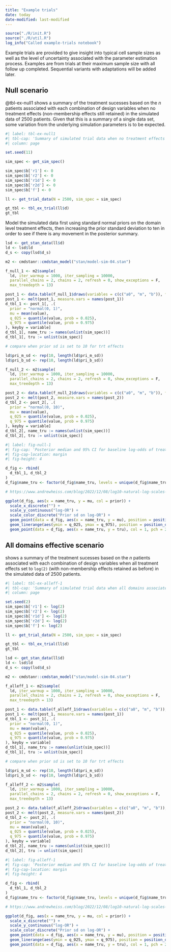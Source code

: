 ```yaml
---
title: "Example trials"
date: today
date-modified: last-modified
---
```


```r
source("./R/init.R")
source("./R/util.R")
log_info("Called example-trials notebook")
```

Example trials are provided to give insight into typical cell sample sizes as well as the level of uncertainty associated with the parameter estimation process.
Examples are from trials at their maximum sample size with all follow up completed.
Sequential variants with adaptations will be added later.

## Null scenario 

@tbl-ex-null1 shows a summary of the treatment sucesses based on the $n$ patients associated with each combination of design variables when no treatment effects (non-membership effects still retained) in the simulated data of 2500 patients.
Given that this is a summary of a single data set, some variation from the underlying simulation parameters is to be expected.

```r
#| label: tbl-ex-null1
#| tbl-cap: 'Summary of simulated trial data when no treatment effects present'
#| column: page

set.seed(11)

sim_spec <- get_sim_spec()

sim_spec$b['r1'] <- 0
sim_spec$b['r2'] <- 0
sim_spec$b['r1d'] <- 0
sim_spec$b['r2d'] <- 0
sim_spec$b['f'] <- 0

ll <- get_trial_data(N = 2500, sim_spec = sim_spec)

gt_tbl <- tbl_ex_trial(ll$d)
gt_tbl
```

Model the simulated data first using standard normal priors on the domain level treatment effects, then increasing the prior standard deviation to ten in order to see if there is any movement in the posterior summary.

```r
lsd <- get_stan_data(ll$d)
ld <- lsd$ld
d_s <- copy(lsd$d_s)

m2 <- cmdstanr::cmdstan_model("stan/model-sim-04.stan")

f_null_1 <- m2$sample(
  ld, iter_warmup = 1000, iter_sampling = 10000,
  parallel_chains = 2, chains = 2, refresh = 0, show_exceptions = F, 
  max_treedepth = 13)

post_1 <- data.table(f_null_1$draws(variables = c(c("a0", "m", "b")), format = "matrix"))
post_1 <- melt(post_1, measure.vars = names(post_1))
d_tbl_1 <- post_1[, .(
  prior = "normal(0, 1)",
  mu = mean(value),
  q_025 = quantile(value, prob = 0.025), 
  q_975 = quantile(value, prob = 0.975)
), keyby = variable]
d_tbl_1[, name_tru := names(unlist(sim_spec))]
d_tbl_1[, tru := unlist(sim_spec)]

# compare when prior sd is set to 10 for trt effects

ld$pri_m_sd <- rep(10, length(ld$pri_m_sd))
ld$pri_b_sd <- rep(10, length(ld$pri_b_sd))

f_null_2 <- m2$sample(
  ld, iter_warmup = 1000, iter_sampling = 10000,
  parallel_chains = 2, chains = 2, refresh = 0, show_exceptions = F, 
  max_treedepth = 13)

post_2 <- data.table(f_null_2$draws(variables = c(c("a0", "m", "b")), format = "matrix"))
post_2 <- melt(post_2, measure.vars = names(post_2))
d_tbl_2 <- post_2[, .(
  prior = "normal(0, 10)",
  mu = mean(value), 
  q_025 = quantile(value, prob = 0.025), 
  q_975 = quantile(value, prob = 0.975)
), keyby = variable]
d_tbl_2[, name_tru := names(unlist(sim_spec))]
d_tbl_2[, tru := unlist(sim_spec)]
```



```r
#| label: fig-null-1
#| fig-cap: 'Posterior median and 95% CI for baseline log-odds of treatment success domain A (independent estimates for late and chronic silo).'
#| fig-cap-location: margin
#| fig-height: 4

d_fig <- rbind(
  d_tbl_1, d_tbl_2
)
d_fig$name_tru <- factor(d_fig$name_tru, levels = unique(d_fig$name_tru))

# https://www.andrewheiss.com/blog/2022/12/08/log10-natural-log-scales-ggplot/

ggplot(d_fig, aes(x = name_tru, y = mu, col = prior)) +
  scale_x_discrete("") +
  scale_y_continuous("log-OR") + 
  scale_color_discrete("Prior sd on log-OR") +
  geom_point(data = d_fig, aes(x = name_tru, y = mu), position = position_dodge(width = 0.4)) +
  geom_linerange(aes(ymin = q_025, ymax = q_975), position = position_dodge2(width = 0.4)) +
  geom_point(data = d_fig, aes(x = name_tru, y = tru), col = 1, pch = 2) 
```

## All domains effective scenario

shows a summary of the treatment sucesses based on the $n$ patients associated with each combination of design variables when all treatment effects set to `log(2)` (with non-membership effects retained as before) in the simulated data of 2500 patients.

```r
#| label: tbl-ex-alleff-1
#| tbl-cap: 'Summary of simulated trial data when all domains associated with positive effects'
#| column: page

set.seed(2)
sim_spec$b['r1'] <- log(2)
sim_spec$b['r2'] <- log(2)
sim_spec$b['r1d'] <- log(2)
sim_spec$b['r2d'] <- log(2)
sim_spec$b['f'] <- log(2)

ll <- get_trial_data(N = 2500, sim_spec = sim_spec)

gt_tbl <- tbl_ex_trial(ll$d)
gt_tbl
```

```r
lsd <- get_stan_data(ll$d)
ld <- lsd$ld
d_s <- copy(lsd$d_s)

m2 <- cmdstanr::cmdstan_model("stan/model-sim-04.stan")

f_alleff_1 <- m2$sample(
  ld, iter_warmup = 1000, iter_sampling = 10000,
  parallel_chains = 2, chains = 2, refresh = 0, show_exceptions = F, 
  max_treedepth = 13)

post_1 <- data.table(f_alleff_1$draws(variables = c(c("a0", "m", "b")), format = "matrix"))
post_1 <- melt(post_1, measure.vars = names(post_1))
d_tbl_1 <- post_1[, .(
  prior = "normal(0, 1)",
  mu = mean(value),
  q_025 = quantile(value, prob = 0.025), 
  q_975 = quantile(value, prob = 0.975)
), keyby = variable]
d_tbl_1[, name_tru := names(unlist(sim_spec))]
d_tbl_1[, tru := unlist(sim_spec)]

# compare when prior sd is set to 10 for trt effects

ld$pri_m_sd <- rep(10, length(ld$pri_m_sd))
ld$pri_b_sd <- rep(10, length(ld$pri_b_sd))

f_alleff_2 <- m2$sample(
  ld, iter_warmup = 1000, iter_sampling = 10000,
  parallel_chains = 2, chains = 2, refresh = 0, show_exceptions = F, 
  max_treedepth = 13)

post_2 <- data.table(f_alleff_2$draws(variables = c(c("a0", "m", "b")), format = "matrix"))
post_2 <- melt(post_2, measure.vars = names(post_2))
d_tbl_2 <- post_2[, .(
  prior = "normal(0, 10)",
  mu = mean(value), 
  q_025 = quantile(value, prob = 0.025), 
  q_975 = quantile(value, prob = 0.975)
), keyby = variable]
d_tbl_2[, name_tru := names(unlist(sim_spec))]
d_tbl_2[, tru := unlist(sim_spec)]
```

```r
#| label: fig-alleff-1
#| fig-cap: 'Posterior median and 95% CI for baseline log-odds of treatment success (triangles show true values).'
#| fig-cap-location: margin
#| fig-height: 4

d_fig <- rbind(
  d_tbl_1, d_tbl_2
)
d_fig$name_tru <- factor(d_fig$name_tru, levels = unique(d_fig$name_tru))

# https://www.andrewheiss.com/blog/2022/12/08/log10-natural-log-scales-ggplot/

ggplot(d_fig, aes(x = name_tru, y = mu, col = prior)) +
  scale_x_discrete("") +
  scale_y_continuous("log-OR") + 
  scale_color_discrete("Prior sd on log-OR") +
  geom_point(data = d_fig, aes(x = name_tru, y = mu), position = position_dodge(width = 0.4)) +
  geom_linerange(aes(ymin = q_025, ymax = q_975), position = position_dodge2(width = 0.4)) +
  geom_point(data = d_fig, aes(x = name_tru, y = tru), col = 1, pch = 2) 
```



